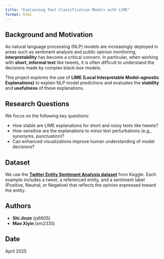 ```yaml
---
title: "Explaining Text Classification Models with LIME"
format: html
---
```


## Background and Motivation

As natural language processing (NLP) models are increasingly deployed in areas such as sentiment analysis and public opinion monitoring, **interpretability** has become a critical concern. In particular, when working with **short, informal text** like tweets, it is often difficult to understand the decisions made by complex black-box models.

This project explores the use of **LIME (Local Interpretable Model-agnostic Explanations)** to explain NLP model predictions and evaluates the **stability** and **usefulness** of these explanations.

## Research Questions

We focus on the following key questions:

- How stable are LIME explanations for short and noisy texts like tweets?
- How sensitive are the explanations to minor text perturbations (e.g., synonyms, punctuation)?
- Can enhanced visualizations improve human understanding of model decisions?

## Dataset

We use the **[Twitter Entity Sentiment Analysis dataset](https://www.kaggle.com/datasets/jp797498e/twitter-entity-sentiment-analysis)** from Kaggle. Each example includes a tweet, a referenced entity, and a sentiment label (Positive, Neutral, or Negative) that reflects the opinion expressed toward the entity.

## Authors

- **Shi Jinze** (js6605)  
- **Mao Xiyin** (xm2335)

## Date

April 2025

